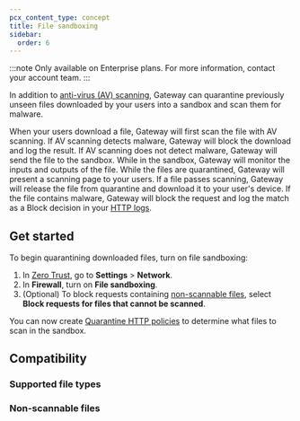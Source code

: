 ```yaml
---
pcx_content_type: concept
title: File sandboxing
sidebar:
  order: 6
---
```



:::note
Only available on Enterprise plans. For more information, contact your account team.
:::

In addition to [anti-virus (AV) scanning](/cloudflare-one/policies/gateway/http-policies/antivirus-scanning/), Gateway can quarantine previously unseen files downloaded by your users into a sandbox and scan them for malware.

When your users download a file, Gateway will first scan the file with AV scanning. If AV scanning detects malware, Gateway will block the download and log the result. If AV scanning does not detect malware, Gateway will send the file to the sandbox. While in the sandbox, Gateway will monitor the inputs and outputs of the file. While the files are quarantined, Gateway will present a scanning page to your users. If a file passes scanning, Gateway will release the file from quarantine and download it to your user's device. If the file contains malware, Gateway will block the request and log the match as a Block decision in your [HTTP logs](/cloudflare-one/insights/logs/gateway-logs/#http-logs).

## Get started

To begin quarantining downloaded files, turn on file sandboxing:

1. In [Zero Trust](https://one.dash.cloudflare.com), go to **Settings** > **Network**.
2. In **Firewall**, turn on **File sandboxing**.
3. (Optional) To block requests containing [non-scannable files](#non-scannable-files), select **Block requests for files that cannot be scanned**.

You can now create [Quarantine HTTP policies](/cloudflare-one/policies/gateway/http-policies/#quarantine) to determine what files to scan in the sandbox.

## Compatibility

### Supported file types

<Render file="gateway/sandbox-file-types" />

### Non-scannable files

<Render file="gateway/nonscannable-files" />
